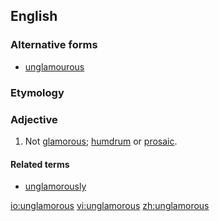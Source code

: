 ==English==

===Alternative forms===
* [[unglamourous]]

===Etymology===
{{prefix|un|glamorous|lang=en}}

===Adjective===
{{en-adj}}

# Not [[glamorous]]; [[humdrum]] or [[prosaic]].

====Related terms====
*[[unglamorously]]

[[io:unglamorous]]
[[vi:unglamorous]]
[[zh:unglamorous]]